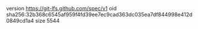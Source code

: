 version https://git-lfs.github.com/spec/v1
oid sha256:32b368c6545af959f4fd39ee7ec9cad363dc035ea7df844998e412d0849cd1a4
size 5544
